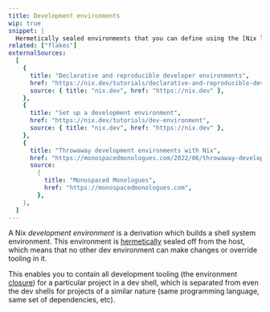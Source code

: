 ```yaml
---
title: Development environments
wip: true
snippet: |
  Hermetically sealed environments that you can define using the [Nix language](/concepts/nix-language)
related: ["flakes"]
externalSources:
  [
    {
      title: "Declarative and reproducible developer environments",
      href: "https://nix.dev/tutorials/declarative-and-reproducible-developer-environments",
      source: { title: "nix.dev", href: "https://nix.dev" },
    },
    {
      title: "Set up a development environment",
      href: "https://nix.dev/tutorials/dev-environment",
      source: { title: "nix.dev", href: "https://nix.dev" },
    },
    {
      title: "Throwaway development environments with Nix",
      href: "https://monospacedmonologues.com/2022/06/throwaway-development-environments-with-nix",
      source:
        {
          title: "Monospaced Monologues",
          href: "https://monospacedmonologues.com",
        },
    },
  ]
---
```


A Nix _development environment_ is a derivation which builds a shell system environment.
This environment is [hermetically] sealed off from the host,
which means that no other dev environment can make changes or override tooling in it.

This enables you to contain all development tooling (the environment [closure]) for a particular project in a dev shell,
which is separated from even the dev shells for projects of a similar nature (same programming language, same set of dependencies, etc).

[hermetically]: /concepts/hermeticity
[closure]: /concepts/closures
